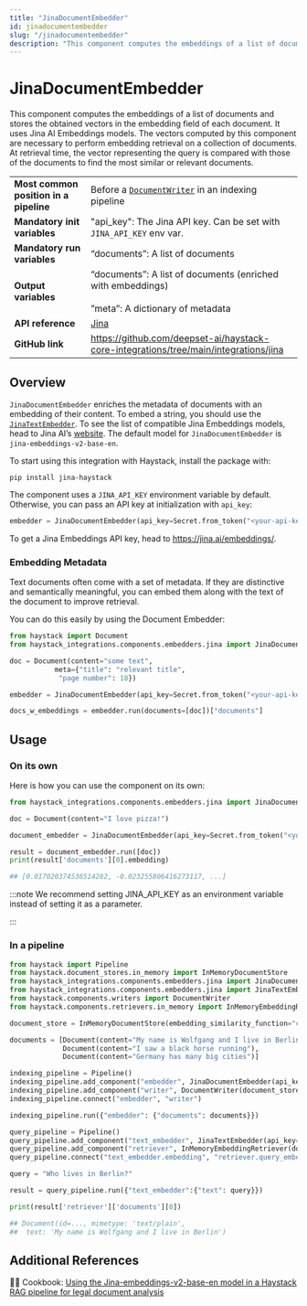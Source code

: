 ```yaml
---
title: "JinaDocumentEmbedder"
id: jinadocumentembedder
slug: "/jinadocumentembedder"
description: "This component computes the embeddings of a list of documents and stores the obtained vectors in the embedding field of each document. It uses Jina AI Embeddings models.  The vectors computed by this component are necessary to perform embedding retrieval on a collection of documents. At retrieval time, the vector representing the query is compared with those of the documents to find the most similar or relevant documents."
---
```


# JinaDocumentEmbedder

This component computes the embeddings of a list of documents and stores the obtained vectors in the embedding field of each document. It uses Jina AI Embeddings models.  The vectors computed by this component are necessary to perform embedding retrieval on a collection of documents. At retrieval time, the vector representing the query is compared with those of the documents to find the most similar or relevant documents.

|  |  |
| --- | --- |
| **Most common position in a pipeline** | Before a [`DocumentWriter`](../writers/documentwriter.mdx)  in an indexing pipeline |
| **Mandatory init variables** | "api_key": The Jina API key. Can be set with `JINA_API_KEY` env var. |
| **Mandatory run variables** | “documents”: A list of documents |
| **Output variables** | “documents”: A list of documents (enriched with embeddings)  <br /> <br />”meta”: A dictionary of metadata |
| **API reference** | [Jina](/reference/integrations-jina) |
| **GitHub link** | https://github.com/deepset-ai/haystack-core-integrations/tree/main/integrations/jina |

## Overview

`JinaDocumentEmbedder` enriches the metadata of documents with an embedding of their content. To embed a string, you should use the [`JinaTextEmbedder`](jinatextembedder.mdx). To see the list of compatible Jina Embeddings models, head to Jina AI’s [website](https://jina.ai/embeddings/). The default model for `JinaDocumentEmbedder` is `jina-embeddings-v2-base-en`.

To start using this integration with Haystack, install the package with:

```shell
pip install jina-haystack
```

The component uses a `JINA_API_KEY` environment variable by default. Otherwise, you can pass an API key at initialization with `api_key`:

```python
embedder = JinaDocumentEmbedder(api_key=Secret.from_token("<your-api-key>"))
```

To get a Jina Embeddings API key, head to https://jina.ai/embeddings/.

### Embedding Metadata

Text documents often come with a set of metadata. If they are distinctive and semantically meaningful, you can embed them along with the text of the document to improve retrieval.

You can do this easily by using the Document Embedder:

```python
from haystack import Document
from haystack_integrations.components.embedders.jina import JinaDocumentEmbedder

doc = Document(content="some text",
	       meta={"title": "relevant title",
			"page number": 18})

embedder = JinaDocumentEmbedder(api_key=Secret.from_token("<your-api-key>"), meta_fields_to_embed=["title"])

docs_w_embeddings = embedder.run(documents=[doc])["documents"]

```

## Usage

### On its own

Here is how you can use the component on its own:

```python
from haystack_integrations.components.embedders.jina import JinaDocumentEmbedder

doc = Document(content="I love pizza!")

document_embedder = JinaDocumentEmbedder(api_key=Secret.from_token("<your-api-key>"))

result = document_embedder.run([doc])
print(result['documents'][0].embedding)

## [0.017020374536514282, -0.023255806416273117, ...]

```

:::note
We recommend setting JINA_API_KEY as an environment variable instead of setting it as a parameter.

:::

### In a pipeline

```python
from haystack import Pipeline
from haystack.document_stores.in_memory import InMemoryDocumentStore
from haystack_integrations.components.embedders.jina import JinaDocumentEmbedder
from haystack_integrations.components.embedders.jina import JinaTextEmbedder
from haystack.components.writers import DocumentWriter
from haystack.components.retrievers.in_memory import InMemoryEmbeddingRetriever

document_store = InMemoryDocumentStore(embedding_similarity_function="cosine")

documents = [Document(content="My name is Wolfgang and I live in Berlin"),
             Document(content="I saw a black horse running"),
             Document(content="Germany has many big cities")]

indexing_pipeline = Pipeline()
indexing_pipeline.add_component("embedder", JinaDocumentEmbedder(api_key=Secret.from_token("<your-api-key>")))
indexing_pipeline.add_component("writer", DocumentWriter(document_store=document_store))
indexing_pipeline.connect("embedder", "writer")

indexing_pipeline.run({"embedder": {"documents": documents}})

query_pipeline = Pipeline()
query_pipeline.add_component("text_embedder", JinaTextEmbedder(api_key=Secret.from_token("<your-api-key>")))
query_pipeline.add_component("retriever", InMemoryEmbeddingRetriever(document_store=document_store))
query_pipeline.connect("text_embedder.embedding", "retriever.query_embedding")

query = "Who lives in Berlin?"

result = query_pipeline.run({"text_embedder":{"text": query}})

print(result['retriever']['documents'][0])

## Document(id=..., mimetype: 'text/plain',
##  text: 'My name is Wolfgang and I live in Berlin')

```

## Additional References

:cook: Cookbook: [Using the Jina-embeddings-v2-base-en model in a Haystack RAG pipeline for legal document analysis](https://haystack.deepset.ai/cookbook/jina-embeddings-v2-legal-analysis-rag)
